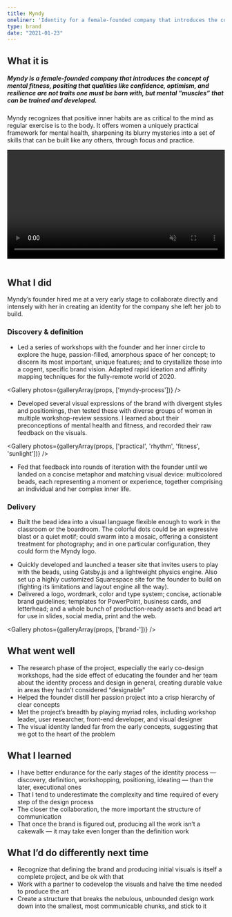 ```yaml
---
title: Myndy
oneliner: 'Identity for a female-founded company that introduces the concept of mental fitness'
type: brand
date: "2021-01-23"
---
```




## What it is
##### Myndy is a female-founded company that introduces the concept of _mental fitness_, positing that qualities like confidence, optimism, and resilience are not traits one must be born with, but mental "muscles” that can be trained and developed.
Myndy recognizes that positive inner habits are as critical to the mind as regular exercise is to the body. It offers women a uniquely practical framework for mental health, sharpening its blurry mysteries into a set of skills that can be built like any others, through focus and practice.


<video loop autoplay playsinline muted width="100%" style="margin-bottom:1em">
  <source src="./splash-page.mp4" type="video/mp4" />
</video>

## What I did
Myndy’s founder hired me at a very early stage to collaborate directly and intensely with her in creating an identity for the company she left her job to build.
### Discovery & definition
- Led a series of workshops with the founder and her inner circle to explore the huge, passion-filled, amorphous space of her concept; to discern its most important, unique features; and to crystallize those into a cogent, specific brand vision. Adapted rapid ideation and affinity mapping techniques for the fully-remote world of 2020.

<Gallery photos={galleryArray(props, ['myndy-process'])} />

- Developed several visual expressions of the brand with divergent styles and positionings, then tested these with diverse groups of women in multiple workshop-review sessions. I learned about their preconceptions of mental health and fitness, and recorded their raw feedback on the visuals.

<Gallery photos={galleryArray(props, ['practical', 'rhythm', 'fitness', 'sunlight'])} />

- Fed that feedback into rounds of iteration with the founder until we landed on a concise metaphor and matching visual device: multicolored beads, each representing a moment or experience, together comprising an individual and her complex inner life.

### Delivery
- Built the bead idea into a visual language flexible enough to work in the classroom or the boardroom. The colorful dots could be an expressive blast or a quiet motif; could swarm into a mosaic, offering a consistent treatment for photography; and in one particular configuration, they could form the Myndy logo.

<WidthBleeder>
  <Gallery height="10em" photos={galleryArray(props, ['confetti 1', 'family', 'headscarf', 'two women', 'women chatting', 'bummer girl'])} />
</WidthBleeder>


- Quickly developed and launched a teaser site that invites users to play with the beads, using Gatsby.js and a lightweight physics engine. Also set up a highly customized Squarespace site for the founder to build on (fighting its limitations and layout engine all the way).
- Delivered a logo, wordmark, color and type system; concise, actionable brand guidelines; templates for PowerPoint, business cards, and letterhead;  and a whole bunch of production-ready assets and bead art for use in slides, social media, print and the web.

<Gallery photos={galleryArray(props, ['brand-'])} />



## What went well
- The research phase of the project, especially the early co-design workshops, had the side effect of educating the founder and her team about the identity process and design in general, creating durable value in areas they hadn’t considered “designable”
- Helped the founder distill her passion project into a crisp hierarchy of clear concepts
- Met the project’s breadth by playing myriad roles, including workshop leader, user researcher, front-end developer, and visual designer
- The visual identity landed far from the early concepts, suggesting that we got to the heart of the problem
## What I learned
- I have better endurance for the early stages of the identity process — discovery, definition, workshopping, positioning, ideating — than the later, executional ones
- That I tend to underestimate the complexity and time required of every step of the design process
- The closer the collaboration, the more important the structure of communication
- That once the brand is figured out, producing all the work isn’t a cakewalk — it may take even longer than the definition work
## What I’d do differently next time
- Recognize that defining the brand and producing initial visuals is itself a complete project, and be ok with that
- Work with a partner to codevelop the visuals and halve the time needed to produce the art
- Create a structure that breaks the nebulous, unbounded design work down into the smallest, most communicable chunks, and stick to it

